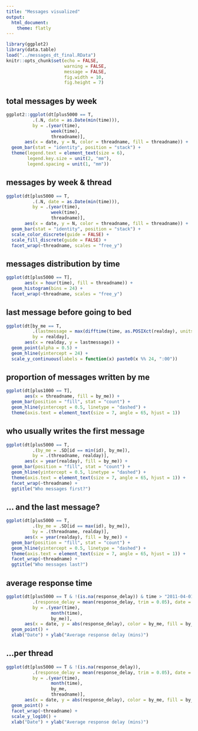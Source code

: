 ```yaml
---
title: "Messages visualized"
output:
  html_document:
    theme: flatly
---
```


```r
library(ggplot2)
library(data.table)
load("../messages_dt_final.RData")
knitr::opts_chunk$set(echo = FALSE,
                      warning = FALSE,
                      message = FALSE,
                      fig.width = 10,
                      fig.height = 7)
```

## total messages by week
```r
ggplot2::ggplot(dt[plus5000 == T, 
          .(.N, date = as.Date(min(time))), 
          by = .(year(time), 
                 week(time), 
                 threadname)],
       aes(x = date, y = N, color = threadname, fill = threadname)) +
  geom_bar(stat = "identity", position = "stack") +
  theme(legend.text = element_text(size = 6),
        legend.key.size = unit(2, "mm"),
        legend.spacing = unit(1, "mm"))
```

## messages by week & thread
```r
ggplot(dt[plus5000 == T, 
          .(.N, date = as.Date(min(time))), 
          by = .(year(time), 
                 week(time), 
                 threadname)],
       aes(x = date, y = N, color = threadname, fill = threadname)) +
  geom_bar(stat = "identity", position = "stack") +
  scale_color_discrete(guide = FALSE) + 
  scale_fill_discrete(guide = FALSE) + 
  facet_wrap(~threadname, scales = "free_y")
```

## messages distribution by time
```r
ggplot(dt[plus5000 == T],
       aes(x = hour(time), fill = threadname)) +
  geom_histogram(bins = 24) +
  facet_wrap(~threadname, scales = "free_y")
```

## last message before going to bed
```r
ggplot(dt[by_me == T,
          .(lastmessage = max(difftime(time, as.POSIXct(realday), units = "hours"))), 
          by = realday],
       aes(x = realday, y = lastmessage)) +
  geom_point(alpha = 0.5) +
  geom_hline(yintercept = 24) +
  scale_y_continuous(labels = function(x) paste0(x %% 24, ":00"))
```

## proportion of messages written by me
```r
ggplot(dt[plus1000 == T],
       aes(x = threadname, fill = by_me)) +
  geom_bar(position = "fill", stat = "count") +
  geom_hline(yintercept = 0.5, linetype = "dashed") +
  theme(axis.text = element_text(size = 7, angle = 65, hjust = 1))
```

## who usually writes the first message
```r
ggplot(dt[plus5000 == T,
          .(by_me = .SD[id == min(id), by_me]),
          by = .(threadname, realday)],
       aes(x = year(realday), fill = by_me)) +
  geom_bar(position = "fill", stat = "count") +
  geom_hline(yintercept = 0.5, linetype = "dashed") +
  theme(axis.text = element_text(size = 7, angle = 65, hjust = 1)) +
  facet_wrap(~threadname) +
  ggtitle("Who messages first?")
```

## ... and the last message?
```r
ggplot(dt[plus5000 == T,
          .(by_me = .SD[id == max(id), by_me]),
          by = .(threadname, realday)],
       aes(x = year(realday), fill = by_me)) +
  geom_bar(position = "fill", stat = "count") +
  geom_hline(yintercept = 0.5, linetype = "dashed") +
  theme(axis.text = element_text(size = 7, angle = 65, hjust = 1)) +
  facet_wrap(~threadname) + 
  ggtitle("Who messages last?")
```

## average response time
```r
ggplot(dt[plus5000 == T & !(is.na(response_delay)) & time > "2011-04-01",
          .(response_delay = mean(response_delay, trim = 0.05), date = as.Date(min(time))), 
          by = .(year(time), 
                 month(time),
                 by_me)],
       aes(x = date, y = abs(response_delay), color = by_me, fill = by_me)) +
  geom_point() +
  xlab("Date") + ylab("Average response delay (mins)")
```

## ...per thread
```r
ggplot(dt[plus5000 == T & !(is.na(response_delay)),
          .(response_delay = mean(response_delay, trim = 0.05), date = as.Date(min(time))), 
          by = .(year(time), 
                 month(time),
                 by_me,
                 threadname)],
       aes(x = date, y = abs(response_delay), color = by_me, fill = by_me)) +
  geom_point() +
  facet_wrap(~threadname) + 
  scale_y_log10() +
  xlab("Date") + ylab("Average response delay (mins)") 

```